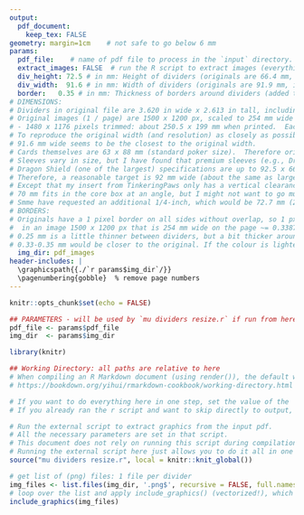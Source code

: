 ```yaml
---
output: 
  pdf_document:
    keep_tex: FALSE
geometry: margin=1cm    # not safe to go below 6 mm
params:
  pdf_file:    # name of pdf file to process in the `input` directory.  Leave blank to process **all** pdf files in the directory.
  extract_images: FALSE  # run the R script to extract images (everything at once)?  Set to FALSE to run it manually (or to save time if you already ran it and have the outputs)
  div_height: 72.5 # in mm: Height of dividers (originals are 66.4 mm, which is too short for sleeved cards)
  div_width:  91.6 # in mm: Width of dividers (originals are 91.9 mm, including a 1 px wide black border)
  border:   0.35 # in mm: Thickness of borders around dividers (added to the _outside_ of dividers: not included in the dimensions above)
# DIMENSIONS:
# Dividers in original file are 3.620 in wide x 2.613 in tall, including a 1 px border on all sides (91.9 x 66.4 mm; approximately 92 x 66.5 mm in practice when printed).
# Original images (1 / page) are 1500 x 1200 px, scaled to 254 mm wide on the page (according to Inkscape)
# - 1480 x 1176 pixels trimmed: about 250.5 x 199 mm when printed.  Each divider is 541 x 390 px (without the border)
# To reproduce the original width (and resolution) as closely as possible: (254 mm / 1500 px) * 541 px = 91.61 mm | (250.5 / 1480) * 541 = 91.57
# 91.6 mm wide seems to be the closest to the original width.
# Cards themselves are 63 x 88 mm (standard poker size).  Therefore original dividers only project about 3-4 mm above the top of cards.
# Sleeves vary in size, but I have found that premium sleeves (e.g., Dragon Shield) are about as wide as the original dividers are tall.  
# Dragon Shield (one of the largest) specifications are up to 92.5 x 66.5 mm (https://daviscardsandgames.com/products/dragon-shield-clear-matte-sleeves-standard-size)
# Therefore, a reasonable target is 92 mm wide (about the same as large premium sleeves, maybe even a bit less) and 71-72 mm tall, to allow 4-5 mm above sleeves.
# Except that my insert from TinkeringPaws only has a vertical clearance of 70 mm (2.76 in), and the core box only has 68 mm (2.68 in) clearance. 
# 70 mm fits in the core box at an angle, but I might not want to go much taller.  
# Smme have requested an additional 1/4-inch, which would be 72.7 mm (2.863 in, including the border).  I can just cut mine to 70, if I want. ;)
# BORDERS: 
# Originals have a 1 pixel border on all sides without overlap, so 1 px around the outside and 2 pixels between each divider, 
#  in an image 1500 x 1200 px that is 254 mm wide on the page ~= 0.3387 mm between dividers?
# 0.25 mm is a little thinner between dividers, but a bit thicker around the outside (keeping all borders at the same width).
# 0.33-0.35 mm would be closer to the original. If the colour is lighter, a thicker border is probably easier to use and less noticeable anyway.
  img_dir: pdf_images
header-includes: |
  \graphicspath{{./`r params$img_dir`/}}
  \pagenumbering{gobble}  % remove page numbers
---
```

```r
knitr::opts_chunk$set(echo = FALSE)

## PARAMETERS - will be used by `mu dividers resize.r` if run from here.
pdf_file <- params$pdf_file
img_dir  <- params$img_dir

library(knitr)

## Working Directory: all paths are relative to here
# When compiling an R Markdown document (using render()), the default working directory is automatically the same directory as the file itself. :)
# https://bookdown.org/yihui/rmarkdown-cookbook/working-directory.html
```
```r
# If you want to do everything here in one step, set the value of the 'extract_images' parameter to 'TRUE' in the in the document header.
# If you already ran the r script and want to skip directly to output, set the value of the 'extract_images' parameter to 'FALSE' in the in the document header.

# Run the external script to extract graphics from the input pdf.
# All the necessary parameters are set in that script. 
# This document does not rely on running this script during compilation, in case you want to run the script first, then produce the output in 2 steps (see comments above).
# Running the external script here just allows you to do it all in one step.
source("mu dividers resize.r", local = knitr::knit_global())
```

```{=latex}
% LaTeX setup - some of this could go in the (YAML) header (header-includes), but there's quite a bit, and this works.

% PARAMETERS: Dimensions (inherited from document parameters: `params` R object)
\def\DivWidth{`r params$div_width`mm}       % Width of each divider
\def\DivHeight{`r params$div_height`mm}     % Height of each divider
\setlength{\fboxrule}{`r params$border`mm}  % width of border around each divider
\setlength{\fboxsep}{0mm}    % space separating border from contents (set to 0 for a tight border)

% re-define \includegraphics command to set desired size and border: the image will be automatically sized to fit the width, flush with the top-left (aspect ratio is preserved by default)
\let\includegraphicsOG\includegraphics
\renewcommand*{\includegraphics}[2][]{\fbox{\parbox[t][\DivHeight]{\DivWidth}{\includegraphicsOG[#1]{#2}}}}

% control spacing around graphics
\setlength{\lineskip}{-\fboxrule}   % remove veritcal space between dividers (negative width of the border, so borders from adjacent lines overlap)

\raggedright    % force left alignment (aka 'raggedright') instead of fully justified
% Set the inter-word spacing to the same as the border width, but negative, so that they overlap.
%   For whatever reason, line and page breaks still work fine. 
%   Alternatively, these lengths can be set very small, and `\hspace{-\fboxrule}` added to the end of the \includegraphics re-definition above.
\setlength{\spaceskip}{-\fboxrule}
%\setlength{\xspaceskip}{-\fboxrule}
```

```r
# get list of (png) files: 1 file per divider
img_files <- list.files(img_dir, '.png$', recursive = FALSE, full.names = TRUE)
# loop over the list and apply include_graphics() (vectorized!), which should use the custom command defined above.
include_graphics(img_files)
```
